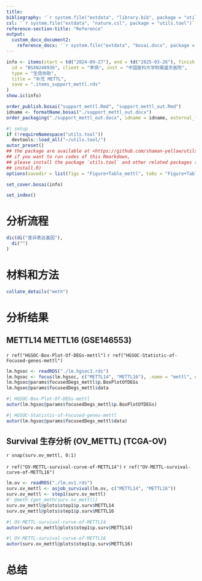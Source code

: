 ```yaml
---
title: 
bibliography: '`r system.file("extdata", "library.bib", package = "utils.tool")`'
csl: '`r system.file("extdata", "nature.csl", package = "utils.tool")`'
reference-section-title: "Reference"
output:
  custom_docx_document2:
    reference_docx: '`r system.file("extdata", "bosai.docx", package = "utils.tool")`'
---
```



```r
info <- items(start = td("2024-09-27"), end = td("2025-03-26"), finish = td("2025-03-25"),
  id = "BSXN240936", client = "李扬", inst = "中国医科大学附属盛京医院",
  type = "生信协助",
  title = "补充 METTL",
  save = ".items_support_mettl.rds"
)
show.ic(info)

order_publish.bosai("support_mettl.Rmd", "support_mettl_out.Rmd")
idname <- formatName.bosai("./support_mettl_out.docx")
order_packaging("./support_mettl_out.docx", idname = idname, external_file = NULL)
```

```r
#| setup
if (!requireNamespace("utils.tool"))
  devtools::load_all("~/utils.tool/")
autor_preset()
## the package are available at <https://github.com/shaman-yellow/utils.tool>
## if you want to run codes of this Rmarkdown,
## please install the package `utils.tool` and other related packages (run
## install.R)
options(savedir = list(figs = "Figure+Table_mettl", tabs = "Figure+Table_mettl"))
```

```r
set_cover.bosai(info)
```

```r
set_index()
```

# 分析流程 {#abstract}

```r
dic(di("差异表达基因"),
  di("")
)

```

# 材料和方法 {#introduction}

```r
collate_details("meth")
```

# 分析结果 {#workflow}

## METTL14 METTL16 (GSE146553)

`r ref("HGSOC-Box-Plot-Of-DEGs-mettl")`
`r ref("HGSOC-Statistic-of-Focused-genes-mettl")`
<!-- LEGEND_END -->

```r
lm.hgsoc <- readRDS("./lm.hgsoc3.rds")
lm.hgsoc <- focus(lm.hgsoc, c("METTL14", "METTL16"), .name = "mettl", use = "P")
lm.hgsoc@params$focusedDegs_mettl$p.BoxPlotOfDEGs
lm.hgsoc@params$focusedDegs_mettl$data
```


```r
#| HGSOC-Box-Plot-Of-DEGs-mettl
autor(lm.hgsoc@params$focusedDegs_mettl$p.BoxPlotOfDEGs)
```


```r
#| HGSOC-Statistic-of-Focused-genes-mettl
autor(lm.hgsoc@params$focusedDegs_mettl$data)
```

## Survival 生存分析 (OV_METTL) (TCGA-OV)

`r snap(surv.ov_mettl, 0:1)`

`r ref("OV-METTL-survival-curve-of-METTL14")`
`r ref("OV-METTL-survival-curve-of-METTL16")`
<!-- LEGEND_END -->

```r
lm.ov <- readRDS("./lm.ov1.rds")
surv.ov_mettl <- asjob_survival(lm.ov, c("METTL14", "METTL16"))
surv.ov_mettl <- step1(surv.ov_mettl)
#' @meth {get_meth(surv.ov_mettl)}
surv.ov_mettl@plots$step1$p.surv$METTL14
surv.ov_mettl@plots$step1$p.surv$METTL16
```



```r
#| OV-METTL-survival-curve-of-METTL14
autor(surv.ov_mettl@plots$step1$p.surv$METTL14)
```


```r
#| OV-METTL-survival-curve-of-METTL16
autor(surv.ov_mettl@plots$step1$p.surv$METTL16)
```

# 总结 {#conclusion}

